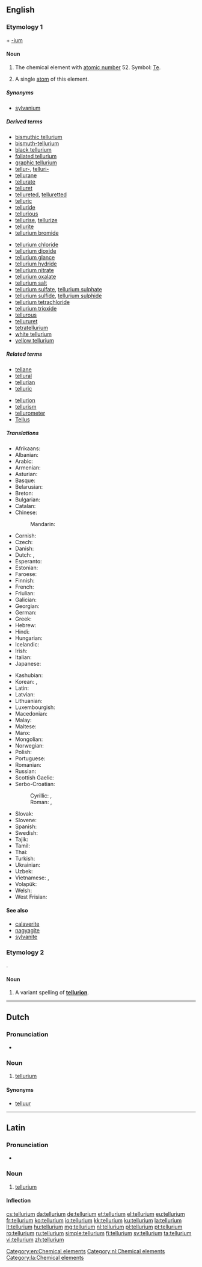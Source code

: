 {{also|Tellurium}}
==English==
{{elements|Te|antimony|Sb|iodine|I}}

===Etymology 1===
{{etyl|la|en}} {{term|tellus||earth|lang=la}} + [[-ium]]

====Noun====
{{wikipedia}}
{{en-noun|~}}

# {{context|uncountable|lang=en}} The chemical element with [[atomic number]] 52. Symbol: [[Te]].
# A single [[atom]] of this element.

=====Synonyms=====
* [[sylvanium]] {{qualifier|obsolete}}

=====Derived terms=====
{{der-top}}
* [[bismuthic tellurium]]
* [[bismuth-tellurium]]
* [[black tellurium]]
* [[foliated tellurium]]
* [[graphic tellurium]]
* [[tellur-]], [[telluri-]]
* [[tellurane]]
* [[tellurate]]
* [[telluret]]
* [[tellureted]], [[telluretted]]
* [[telluric]]
* [[telluride]]
* [[tellurious]]
* [[tellurise]], [[tellurize]]
* [[tellurite]]
* [[tellurium bromide]]
{{der-mid}}
* [[tellurium chloride]]
* [[tellurium dioxide]]
* [[tellurium glance]]
* [[tellurium hydride]]
* [[tellurium nitrate]]
* [[tellurium oxalate]]
* [[tellurium salt]]
* [[tellurium sulfate]], [[tellurium sulphate]]
* [[tellurium sulfide]], [[tellurium sulphide]]
* [[tellurium tetrachloride]]
* [[tellurium trioxide]]
* [[tellurous]]
* [[tellururet]]
* [[tetratellurium]]
* [[white tellurium]]
* [[yellow tellurium]]
{{der-bottom}}

=====Related terms=====
{{rel-top}}
* [[tellane]]
* [[tellural]]
* [[tellurian]]
* [[telluric]] {{qualifier|of the earth}}
{{rel-mid}}
* [[tellurion]]
* [[tellurism]]
* [[tellurometer]]
* [[Tellus]]
{{rel-bottom}}

=====Translations=====
{{trans-top|chemical element}}
* Afrikaans: {{t|af|telluur}}
* Albanian: {{t|sq|telur}}
* Arabic: {{t|ar|تيلوريوم|m|tr=tilurym}}
* Armenian: {{t|hy|տելուր}}
* Asturian: {{t|ast|teluriu|m}}
* Basque: {{t|eu|telurioa}}
* Belarusian: {{t|be|тэлур|m|tr=telúr}}
* Breton: {{t|br|telluriom}}
* Bulgarian: {{t|bg|телур|m|tr=telúr}}
* Catalan: {{t|ca|telluri}}
* Chinese:
*: Mandarin: {{t+|cmn|碲|tr=dì}}
* Cornish: {{t|kw|teluryum}}
* Czech: {{t+|cs|tellur}}
* Danish: {{t|da|tellur}}
* Dutch: {{t+|nl|telluur|n}}, {{t+|nl|tellurium|n}}
* Esperanto: {{t|eo|teluro}}
* Estonian: {{t|et|telluur}}
* Faroese: {{t|fo|tellur}}
* Finnish: {{t+|fi|telluuri}}
* French: {{t+|fr|tellure|m}}
* Friulian: {{t|fur|teluri}}
* Galician: {{t+|gl|telurio}}
* Georgian: {{t|ka|ტელური}}
* German: {{t+|de|Tellur|n}}
* Greek: {{t+|el|τελλούριο|n}}
* Hebrew: {{t|he|טלוריום|tr=teluryum}}
* Hindi: {{t|hi|वंगक|tr=vangak|sc=Deva}}
* Hungarian: {{t+|hu|tellúr}}
* Icelandic: {{t+|is|tellúr}}
* Irish: {{t|ga|teallúiriam}}
* Italian: {{t+|it|tellurio|m}}
* Japanese: {{t+|ja|テルル|tr=teruru}}
{{trans-mid}}
* Kashubian: {{t|csb|tellur}}
* Korean: {{t+|ko|텔루르|sc=Hang}}, {{t|ko|텔루륨|sc=Hang}}
* Latin: {{t+|la|tellurium}}
* Latvian: {{t|lv|telūrs}}
* Lithuanian: {{t+|lt|telūras}}
* Luxembourgish: {{t|lb|Tellur}}
* Macedonian: {{t|mk|телур|tr=telur}}
* Malay: {{t|ms|telurium}}
* Maltese: {{t|mt|tellurju}}
* Manx: {{t|gv|çhellurium}}
* Mongolian: {{t|mn|теллур|tr=tellur|sc=Cyrl}}
* Norwegian: {{t|no|tellur}}
* Polish: {{t+|pl|tellur|m}}
* Portuguese: {{t+|pt|telúrio|m}}
* Romanian: {{t+|ro|telur|n}}
* Russian: {{t+|ru|теллу́р|m}}
* Scottish Gaelic: {{t|gd|teallùiriam}}
* Serbo-Croatian:
*: Cyrillic: {{t|sh|телур|sc=Cyrl}}, {{t|sh|телуриј|sc=Cyrl}}
*: Roman: {{t+|sh|telur}}, {{t+|sh|telurij}}
* Slovak: {{t|sk|telúr}}
* Slovene: {{t+|sl|telur}}
* Spanish: {{t+|es|teluro|m}}
* Swedish: {{t+|sv|tellur|n}}
* Tajik: {{t|tg|tellur}}
* Tamil: {{t|ta|வெண்கந்தகம்|tr=veNkandhagam}}
* Thai: {{t|th|เทลลูเรียม|tr=tēllūriam}}
* Turkish: {{t+|tr|tellür}}
* Ukrainian: {{t|uk|телур|m|tr=telúr}}
* Uzbek: {{t|uz|теллур|tr=tellur|sc=Cyrl}}
* Vietnamese: {{t|vi|telua}}, {{t|vi|telu}}
* Volapük: {{t+|vo|telurin}}
* Welsh: {{t+|cy|telwriwm}}
* West Frisian: {{t|fy|telluur}}
{{trans-bottom}}

====See also====
* [[calaverite]]
* [[nagyagite]]
* [[sylvanite]]

===Etymology 2===
{{etyl|la|en}} {{term|tellus||earth|lang=la}}.

====Noun====
{{en-noun|?}}

# A variant spelling of '''[[tellurion]]'''.

[[Category:en:Chemical elements]]

----

==Dutch==
{{wikipedia|lang=nl}}

===Pronunciation===
* {{audio|Nl-tellurium.ogg|Audio|lang=nl}}

===Noun===
{{nl-noun|n|-|-}}

# [[tellurium#English|tellurium]]

====Synonyms====
* [[telluur]]

[[Category:nl:Chemical elements]]

----

==Latin==
{{wikipedia|lang=la}}

===Pronunciation===
* {{la-pronunc|tellūrium}}

===Noun===
{{la-noun|tellūrium|tellurii|tellūriī|n|second}}

# {{context|New Latin|lang=la}} [[#English|tellurium]]

====Inflection====
{{la-decl-2nd-N|tellūri}}

[[Category:la:Chemical elements]]

[[cs:tellurium]]
[[da:tellurium]]
[[de:tellurium]]
[[et:tellurium]]
[[el:tellurium]]
[[eu:tellurium]]
[[fr:tellurium]]
[[ko:tellurium]]
[[io:tellurium]]
[[kk:tellurium]]
[[ku:tellurium]]
[[la:tellurium]]
[[lt:tellurium]]
[[hu:tellurium]]
[[mg:tellurium]]
[[nl:tellurium]]
[[pl:tellurium]]
[[pt:tellurium]]
[[ro:tellurium]]
[[ru:tellurium]]
[[simple:tellurium]]
[[fi:tellurium]]
[[sv:tellurium]]
[[ta:tellurium]]
[[vi:tellurium]]
[[zh:tellurium]]